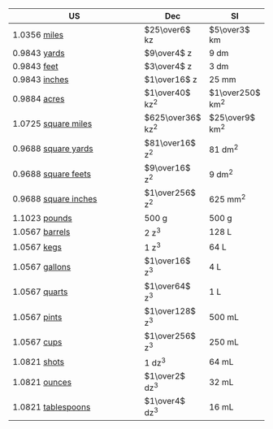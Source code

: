 | **[US]{.tool data-bs-toggle="tooltip" data-bs-title="US customary units"}**                                                                                                                         | **Dec**                | **[SI]{.tool data-bs-toggle="tooltip" data-bs-title="International System of Units"}**                |
| -------------------------------------------------------------------------------------------------------------------------- | ------------------ | ----------------- |
| [1.0356]{.colorMile} [miles](https://en.wikipedia.org/wiki/Mile#:~:text=units%20as%20exactly-,1%2C609.344%20metres)        | $25\over6$ kz      | $5\over3$ km      |
| [0.9843]{.colorInch} [yards](https://en.wikipedia.org/wiki/Yard#:~:text=as%20exactly-,0.9144%C2%A0meter)                   | $9\over4$ z        | 9 dm              |
| [0.9843]{.colorInch} [feet](https://en.wikipedia.org/wiki/Foot_(unit)#:~:text=equal%20to%20exactly-,0.3048%20meters)       | $3\over4$ z        | 3 dm              |
| [0.9843]{.colorInch} [inches](https://en.wikipedia.org/wiki/Inch#:~:text=defined%20as%20exactly-,25.4%C2%A0mm)             | $1\over16$ z       | 25 mm             |
| [0.9884]{.colorAcre} [acres](https://en.wikipedia.org/wiki/Acre)                                                           | $1\over40$ kz^2^   | $1\over250$ km^2^ |
| [1.0725]{.colorSqMi} [square miles](https://en.wikipedia.org/wiki/Square_mile)                                             | $625\over36$ kz^2^ | $25\over9$ km^2^  |
| [0.9688]{.colorSqIn} [square yards](https://en.wikipedia.org/wiki/Square_yard)                                             | $81\over16$ z^2^   | 81 dm^2^          |
| [0.9688]{.colorSqIn} [square feets](https://en.wikipedia.org/wiki/Square_foot)                                             | $9\over16$ z^2^    | 9 dm^2^           |
| [0.9688]{.colorSqIn} [square inches](https://en.wikipedia.org/wiki/Square_inch)                                            | $1\over256$ z^2^   | 625 mm^2^         |
| [1.1023]{.colorAvLb} [pounds](https://en.wikipedia.org/wiki/Pound_(mass)#:~:text=0.45359237%C2%A0kilograms)                | 500 g              | 500 g             |
| [1.0567]{.colorPint} [barrels](https://en.wikipedia.org/wiki/Barrel_(unit))                                                | 2 z^3^             | 128 L             |
| [1.0567]{.colorPint} [kegs](https://en.wikipedia.org/wiki/Keg#Specifications_for_a_U.S._1%E2%81%842_barrel_keg)            | 1 z^3^             | 64 L              |
| [1.0567]{.colorPint} [gallons](https://en.wikipedia.org/wiki/Gallon)                                                       | $1\over16$ z^3^    | 4 L               |
| [1.0567]{.colorPint} [quarts](https://en.wikipedia.org/wiki/Quart)                                                         | $1\over64$ z^3^    | 1 L               |
| [1.0567]{.colorPint} [pints](https://en.wikipedia.org/wiki/Pint)                                                           | $1\over128$ z^3^   | 500 mL            |
| [1.0567]{.colorPint} [cups](https://en.wikipedia.org/wiki/Cup_(unit))                                                      | $1\over256$ z^3^   | 250 mL            |
| [1.0821]{.colorFlOz} [shots](https://en.wikipedia.org/wiki/Shot_glass)                                                     | 1 dz^3^            | 64 mL             |
| [1.0821]{.colorFlOz} [ounces](https://en.wikipedia.org/wiki/Ounce#Fluid_ounce)                                             | $1\over2$ dz^3^    | 32 mL             |
| [1.0821]{.colorFlOz} [tablespoons](https://en.wikipedia.org/wiki/Tablespoon)                                               | $1\over4$ dz^3^    | 16 mL             |
